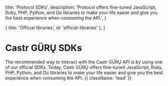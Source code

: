 
  title: 'Protocol SDKs',
  description:
    'Protocol offers fine-tuned JavaScript, Ruby, PHP, Python, and Go libraries to make your life easier and give you the best experience when consuming the API.',
}

  { title: 'Official libraries', id: 'official-libraries' },
]

# Castr GÜRŲ SDKs

The recommended way to interact with the Castr GÜRŲ API is by using one of our official SDKs. Today, Castr GÜRŲ offers fine-tuned JavaScript, Ruby, PHP, Python, and Go libraries to make your life easier and give you the best experience when consuming the API. {{ className: 'lead' }}

<Libraries />
